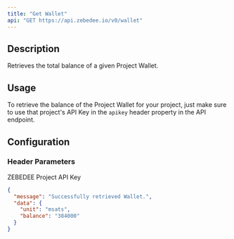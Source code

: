 ```yaml
---
title: "Get Wallet"
api: "GET https://api.zebedee.io/v0/wallet"
---
```


## Description

Retrieves the total balance of a given Project Wallet.

## Usage

To retrieve the balance of the Project Wallet for your project, just make sure to use that project's API Key in the `apikey` header property in the API endpoint.

## Configuration

### Header Parameters

<ParamField required header="apikey" type="string">
  ZEBEDEE Project API Key
</ParamField>

<CodeGroup />

<ResponseExample>

```json Response
{
  "message": "Successfully retrieved Wallet.",
  "data": {
    "unit": "msats",
    "balance": "384000"
  }
}
```

</ResponseExample>
